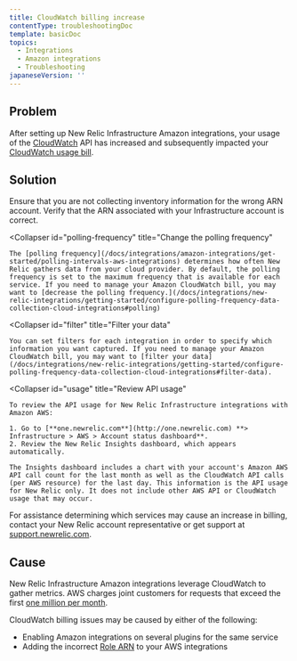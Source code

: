 ```yaml
---
title: CloudWatch billing increase
contentType: troubleshootingDoc
template: basicDoc
topics:
  - Integrations
  - Amazon integrations
  - Troubleshooting
japaneseVersion: ''
---
```


## Problem

After setting up New Relic Infrastructure Amazon integrations, your usage of the [CloudWatch](https://aws.amazon.com/cloudwatch/) API has increased and subsequently impacted your [CloudWatch usage bill](https://aws.amazon.com/cloudwatch/pricing/).

## Solution

<CollapserGroup>
  <Collapser
    id="arn"
    title="Verify your Infrastructure account's ARN"
  >
    Ensure that you are not collecting inventory information for the wrong ARN account. Verify that the ARN associated with your Infrastructure account is correct.
  </Collapser>

  <Collapser
    id="polling-frequency"
    title="Change the polling frequency"
  >
    The [polling frequency](/docs/integrations/amazon-integrations/get-started/polling-intervals-aws-integrations) determines how often New Relic gathers data from your cloud provider. By default, the polling frequency is set to the maximum frequency that is available for each service. If you need to manage your Amazon CloudWatch bill, you may want to [decrease the polling frequency.](/docs/integrations/new-relic-integrations/getting-started/configure-polling-frequency-data-collection-cloud-integrations#polling)
  </Collapser>

  <Collapser
    id="filter"
    title="Filter your data"
  >
    You can set filters for each integration in order to specify which information you want captured. If you need to manage your Amazon CloudWatch bill, you may want to [filter your data](/docs/integrations/new-relic-integrations/getting-started/configure-polling-frequency-data-collection-cloud-integrations#filter-data).
  </Collapser>

  <Collapser
    id="usage"
    title="Review API usage"
  >
    To review the API usage for New Relic Infrastructure integrations with Amazon AWS:

    1. Go to [**one.newrelic.com**](http://one.newrelic.com) **> Infrastructure > AWS > Account status dashboard**.
    2. Review the New Relic Insights dashboard, which appears automatically.

    The Insights dashboard includes a chart with your account's Amazon AWS API call count for the last month as well as the CloudWatch API calls (per AWS resource) for the last day. This information is the API usage for New Relic only. It does not include other AWS API or CloudWatch usage that may occur.
  </Collapser>
</CollapserGroup>

For assistance determining which services may cause an increase in billing, contact your New Relic account representative or get support at [support.newrelic.com](https://support.newrelic.com/).

## Cause

New Relic Infrastructure Amazon integrations leverage CloudWatch to gather metrics. AWS charges joint customers for requests that exceed the first [one million per month](http://docs.aws.amazon.com/AmazonCloudWatch/latest/monitoring/cloudwatch_limits.html).

CloudWatch billing issues may be caused by either of the following:

* Enabling Amazon integrations on several plugins for the same service
* Adding the incorrect [Role ARN](http://docs.aws.amazon.com/general/latest/gr/aws-arns-and-namespaces.html) to your AWS integrations
